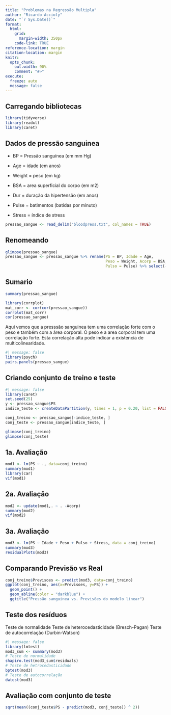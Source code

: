 ```yaml
---
title: "Problemas na Regressão Multipla"
author: "Ricardo Accioly"
date: "`r Sys.Date()`"
format:
  html:
    grid: 
      margin-width: 350px
    code-link: TRUE
reference-location: margin
citation-location: margin
knitr:
  opts_chunk: 
    out.width: 90%
    comment: "#>"
execute:
  freeze: auto
  message: false
---
```


## Carregando bibliotecas

```r
library(tidyverse)
library(readxl)
library(caret)
```

## Dados de pressão sanguinea

-   BP = Pressão sanguínea (em mm Hg)

-   Age = idade (em anos)

-   Weight = peso (em kg)

-   BSA = area superficial do corpo (em m2)

-   Dur = duração da hipertensão (em anos)

-   Pulse = batimentos (batidas por minuto)

-   Stress = índice de stress

```r
pressao_sangue <- read_delim("bloodpress.txt", col_names = TRUE)
```

## Renomeando

```r
glimpse(pressao_sangue)
pressao_sangue <- pressao_sangue %>% rename(PS = BP, Idade = Age,
                                            Peso = Weight, Acorp = BSA,
                                            Pulso = Pulse) %>% select(-Pt)
```

## Sumario

```r
summary(pressao_sangue)
```

```r
library(corrplot)
mat_corr <- cor(cor(pressao_sangue))
corrplot(mat_corr)
cor(pressao_sangue)
```

Aqui vemos que a presssão sanguinea tem uma correlação forte com o peso e também com a área corporal. O peso e a area corporal tem uma correlação forte. Esta correlação alta pode indicar a existencia de multicolinearidade.

```r
#| message: false
library(psych)
pairs.panels(pressao_sangue)

```

## Criando conjunto de treino e teste

```r
#| message: false
library(caret)
set.seed(25)
y <- pressao_sangue$PS
indice_teste <- createDataPartition(y, times = 1, p = 0.20, list = FALSE)

conj_treino <- pressao_sangue[-indice_teste, ]
conj_teste <- pressao_sangue[indice_teste, ]

glimpse(conj_treino)
glimpse(conj_teste)
```

## 1a. Avaliação

```r
mod1 <- lm(PS ~ ., data=conj_treino)
summary(mod1)
library(car)
vif(mod1)

```

## 2a. Avaliação

```r
mod2 <- update(mod1,. ~ . -Acorp) 
summary(mod2)
vif(mod2)
```

## 3a. Avaliação

```r
mod3 <- lm(PS ~ Idade + Peso + Pulso + Stress, data = conj_treino)
summary(mod3)
residualPlots(mod3)
```

## Comparando Previsão vs Real

```r
conj_treino$Previsoes <- predict(mod3, data=conj_treino)
ggplot(conj_treino, aes(x=Previsoes, y=PS)) + 
  geom_point() +
  geom_abline(color = "darkblue") +
  ggtitle("Pressão sanguinea vs. Previsões do modelo linear")
```

## Teste dos resíduos

Teste de normalidade Teste de heterocedasticidade (Bresch-Pagan) Teste de autocorrelação (Durbin-Watson)

```r
#| message: false
library(lmtest)
mod3_sum <- summary(mod3)
# Teste de normalidade
shapiro.test(mod3_sum$residuals)
# Teste de hetrocedasticidade
bptest(mod3)
# Teste de autocorrelação
dwtest(mod3)
```

## Avaliação com conjunto de teste

```r
sqrt(mean((conj_teste$PS - predict(mod3, conj_teste)) ^ 2)) 
```
